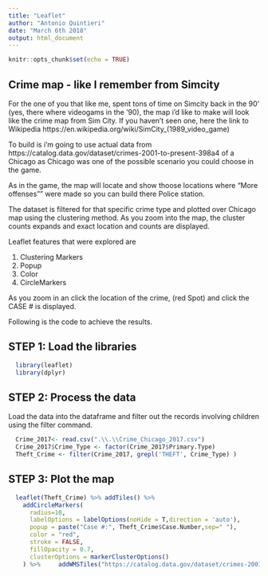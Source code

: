 ---
title: "Leaflet"
author: "Antonio Quintieri"
date: "March 6th 2018"
output: html_document
---

```{r setup, include=FALSE}
knitr::opts_chunk$set(echo = TRUE)
```

## Crime map - like I remember from Simcity 
<!--Text comment-->

For the one of you that like me, spent tons of time on Simcity back in the 90' (yes, there where videogams in the '90), the map i'd like to make will look like the crime map from Sim City.
If you haven't seen one, here the link to Wikipedia
https://en.wikipedia.org/wiki/SimCity_(1989_video_game)

To build is i'm going to use actual data from https://catalog.data.gov/dataset/crimes-2001-to-present-398a4 of a Chicago as Chicago was one of the possible scenario you could choose in the game. 
  
As in the game, the map will locate and show thoose locations where "More offenses"" were made so you can build there Police station.
  
The dataset is filtered for that specific crime type and plotted over Chicago map using the clustering method. As you zoom into the map, the cluster counts expands and exact location and counts are displayed.
  
  Leaflet features that were explored are
  
1. Clustering Markers
2. Popup 
3. Color
4. CircleMarkers

  
  As you zoom in an click the location of the crime, (red Spot) and click the CASE # is displayed.

  Following is the code to achieve the results.

## STEP 1: Load the libraries
```{r warning=FALSE, message=FALSE }
  library(leaflet)
  library(dplyr)

```

## STEP 2: Process the data
   Load the data into the dataframe and filter out the records involving children using the filter command.
   
```{r warning=FALSE, message=FALSE }
  Crime_2017<- read.csv(".\\.\\Crime_Chicago_2017.csv")
  Crime_2017$Crime_Type <- factor(Crime_2017$Primary.Type)
  Theft_Crime <- filter(Crime_2017, grepl('THEFT', Crime_Type) )
```

## STEP 3: Plot the map
```{r  warning=FALSE, message=FALSE}
  leaflet(Theft_Crime) %>% addTiles() %>%
    addCircleMarkers(
      radius=10,
      labelOptions = labelOptions(noHide = T,direction = 'auto'),
      popup = paste("Case #:", Theft_Crime$Case.Number,sep=" "),
      color = "red",
      stroke = FALSE,
      fillOpacity = 0.7,
      clusterOptions = markerClusterOptions()
    ) %>%     addWMSTiles("https://catalog.data.gov/dataset/crimes-2001-to-present-398a4", attribution = "Offenses Involving Theft since 2017 @ Chicago")

```


